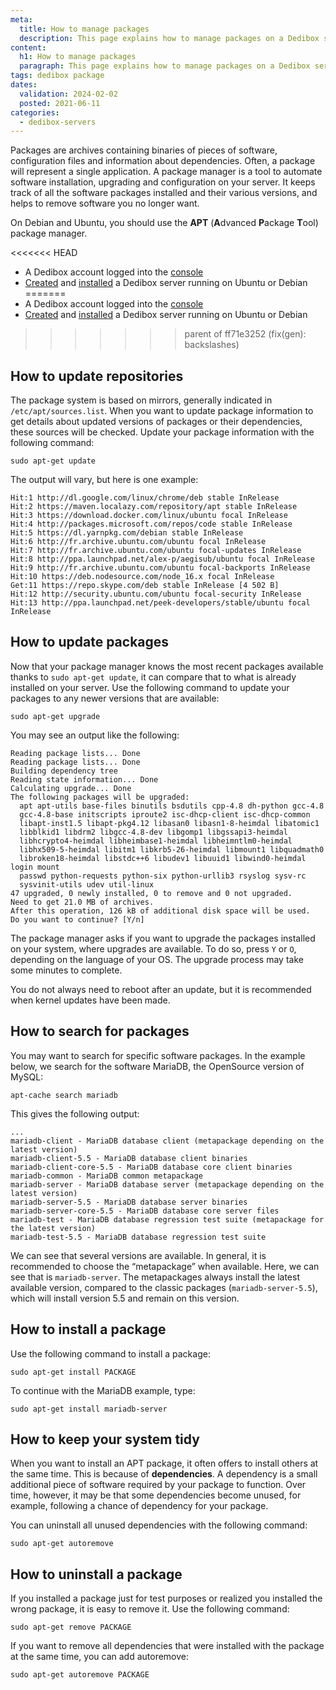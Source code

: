 ```yaml
---
meta:
  title: How to manage packages
  description: This page explains how to manage packages on a Dedibox server
content:
  h1: How to manage packages
  paragraph: This page explains how to manage packages on a Dedibox server
tags: dedibox package 
dates:
  validation: 2024-02-02
  posted: 2021-06-11
categories:
  - dedibox-servers
---
```


Packages are archives containing binaries of pieces of software, configuration files and information about dependencies. Often, a package will represent a single application. A package manager is a tool to automate software installation, upgrading and configuration on your server. It keeps track of all the software packages installed and their various versions, and helps to remove software you no longer want.

On Debian and Ubuntu, you should use the **APT** (**A**dvanced **P**ackage **T**ool) package manager.

<Macro id="requirements" />

<<<<<<< HEAD
- A Dedibox account logged into the [console](https://console.online.net/)
- [Created](/dedibox/dedicated-servers/how-to/order-a-server/) and [installed](/dedibox/dedicated-servers/how-to/install-a-server/) a Dedibox server running on Ubuntu or Debian
=======
- A Dedibox account logged into the [console](https://console.online.net)
- [Created](/dedibox/dedicated-servers/how-to/order-a-server) and [installed](/dedibox/dedicated-servers/how-to/install-a-server) a Dedibox server running on Ubuntu or Debian
>>>>>>> parent of ff71e3252 (fix(gen): backslashes)

## How to update repositories

The package system is based on mirrors, generally indicated in `/etc/apt/sources.list`. When you want to update package information to get details about updated versions of packages or their dependencies, these sources will be checked. Update your package information with the following command:

```
sudo apt-get update
```

The output will vary, but here is one example:

```
Hit:1 http://dl.google.com/linux/chrome/deb stable InRelease
Hit:2 https://maven.localazy.com/repository/apt stable InRelease               
Hit:3 https://download.docker.com/linux/ubuntu focal InRelease                 
Hit:4 http://packages.microsoft.com/repos/code stable InRelease                
Hit:5 https://dl.yarnpkg.com/debian stable InRelease                           
Hit:6 http://fr.archive.ubuntu.com/ubuntu focal InRelease                      
Hit:7 http://fr.archive.ubuntu.com/ubuntu focal-updates InRelease              
Hit:8 http://ppa.launchpad.net/alex-p/aegisub/ubuntu focal InRelease           
Hit:9 http://fr.archive.ubuntu.com/ubuntu focal-backports InRelease            
Hit:10 https://deb.nodesource.com/node_16.x focal InRelease                    
Get:11 https://repo.skype.com/deb stable InRelease [4 502 B]                   
Hit:12 http://security.ubuntu.com/ubuntu focal-security InRelease              
Hit:13 http://ppa.launchpad.net/peek-developers/stable/ubuntu focal InRelease
```

## How to update packages

Now that your package manager knows the most recent packages available thanks to `sudo apt-get update`, it can compare that to what is already installed on your server. Use the following command to update your packages to any newer versions that are available:

```
sudo apt-get upgrade
```

You may see an output like the following:

```
Reading package lists... Done
Reading package lists... Done
Building dependency tree       
Reading state information... Done
Calculating upgrade... Done
The following packages will be upgraded:
  apt apt-utils base-files binutils bsdutils cpp-4.8 dh-python gcc-4.8
  gcc-4.8-base initscripts iproute2 isc-dhcp-client isc-dhcp-common
  libapt-inst1.5 libapt-pkg4.12 libasan0 libasn1-8-heimdal libatomic1
  libblkid1 libdrm2 libgcc-4.8-dev libgomp1 libgssapi3-heimdal
  libhcrypto4-heimdal libheimbase1-heimdal libheimntlm0-heimdal
  libhx509-5-heimdal libitm1 libkrb5-26-heimdal libmount1 libquadmath0
  libroken18-heimdal libstdc++6 libudev1 libuuid1 libwind0-heimdal login mount
  passwd python-requests python-six python-urllib3 rsyslog sysv-rc
  sysvinit-utils udev util-linux
47 upgraded, 0 newly installed, 0 to remove and 0 not upgraded.
Need to get 21.0 MB of archives.
After this operation, 126 kB of additional disk space will be used.
Do you want to continue? [Y/n] 
```

The package manager asks if you want to upgrade the packages installed on your system, where upgrades are available. To do so, press `Y` or `O`, depending on the language of your OS. The upgrade process may take some minutes to complete.

<Message type="tip">
  You do not always need to reboot after an update, but it is recommended when kernel updates have been made.
</Message>

## How to search for packages

You may want to search for specific software packages. In the example below, we search for the software MariaDB, the OpenSource version of MySQL:

```
apt-cache search mariadb
```

This gives the following output:

```
...
mariadb-client - MariaDB database client (metapackage depending on the latest version)
mariadb-client-5.5 - MariaDB database client binaries
mariadb-client-core-5.5 - MariaDB database core client binaries
mariadb-common - MariaDB common metapackage
mariadb-server - MariaDB database server (metapackage depending on the latest version)
mariadb-server-5.5 - MariaDB database server binaries
mariadb-server-core-5.5 - MariaDB database core server files
mariadb-test - MariaDB database regression test suite (metapackage for the latest version)
mariadb-test-5.5 - MariaDB database regression test suite
```

We can see that several versions are available. In general, it is recommended to choose the “metapackage” when available. Here, we can see that is  `mariadb-server`. The metapackages always install the latest available version, compared to the classic packages (`mariadb-server-5.5`), which will install version 5.5 and remain on this version.

## How to install a package

Use the following command to install a package:

```
sudo apt-get install PACKAGE
```

To continue with the MariaDB example, type:

```
sudo apt-get install mariadb-server
```

## How to keep your system tidy

When you want to install an APT package, it often offers to install others at the same time. This is because of **dependencies**. A dependency is a small additional piece of software required by your package to function. Over time, however, it may be that some dependencies become unused, for example, following a chance of dependency for your package.

You can uninstall all unused dependencies with the following command:

```
sudo apt-get autoremove
```

## How to uninstall a package

If you installed a package just for test purposes or realized you installed the wrong package, it is easy to remove it. Use the following command:

```
sudo apt-get remove PACKAGE
```

If you want to remove all dependencies that were installed with the package at the same time, you can add autoremove:

```
sudo apt-get autoremove PACKAGE
```


